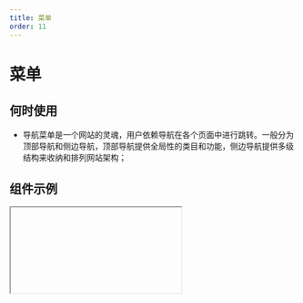 ```yaml
---
title: 菜单
order: 11
---
```


# 菜单


## 何时使用
* 导航菜单是一个网站的灵魂，用户依赖导航在各个页面中进行跳转。一般分为顶部导航和侧边导航，顶部导航提供全局性的类目和功能，侧边导航提供多级结构来收纳和排列网站架构；
## 组件示例

<Iframe url="https://www.aliwork.com/developer/menu-v2?isRenderNav=false" />

## 组件属性

| 参数                | 说明                                                         | 类型         | 默认值     |
| :------------------ | :----------------------------------------------------------- | :----------- | :--------- |
| onItemClick         | 点击菜单项触发的回调函数**签名**: Function(key: String, item: Object, event: Object) => void**参数**: *key*: {String} 点击的菜单项的 key 值 *item*: {Object} 点击的菜单项对象 *event*: {Object} 点击的事件对象 | Function     | () => {}   |
| defaultOpenKeys     | 初始打开的子菜单的 key 值                                    | String/Array | []         |
| onOpen              | 打开或关闭子菜单触发的回调函数**签名**: Function(key: String, extra: Object) => void**参数**: *key*: {String} 打开的所有子菜单的 key 值 *extra*: {Object} 额外参数 *extra.key*: {String} 当前操作子菜单的 key 值 *extra.open*: {Boolean} 是否是打开 | Function     | () => {}   |
| mode                | 子菜单打开的模式**可选值**: 'inline', 'popup'              | Enum         | 'inline'   |
| triggerType         | 子菜单打开的触发行为**可选值**: 'click', 'hover'           | Enum         | 'click'    |
| openMode            | 展开内连子菜单的模式，同时可以展开一个子菜单还是多个子菜单，该属性仅在 mode 为 inline 时生效**可选值**: 'single', 'multiple' | Enum         | 'multiple' |
| defaultSelectedKeys | 初始选中菜单项的 key 值                                      | String/Array | []         |
| onSelect            | 选中或取消选中菜单项触发的回调函数**签名**: Function(selectedKeys: Array, item: Object, extra: Object) => void**参数**: *selectedKeys*: {Array} 选中的所有菜单项的值 *item*: {Object} 选中或取消选中的菜单项 *extra*: {Object} 额外参数 *extra.select*: {Boolean} 是否是选中 *extra.key*: {Array} 菜单项的 key *extra.label*: {Object} 菜单项的文本 *extra.keyPath*: {Array} 菜单项 key 的路径 | Function     | () => {}   |
| selectMode          | 选中模式，单选还是多选，默认无值，不可选**可选值**: 'single', 'multiple' | Enum         | -          |
| direction           | 菜单第一层展示方向**可选值**: 'ver', 'hoz'                 | Enum         | 'ver'      |
| header              | 自定义菜单头部                                               | ReactNode    | -          |
| footer              | 自定义菜单尾部                                               | ReactNode    | -          |
| autoFocus           | 是否自动获得焦点  